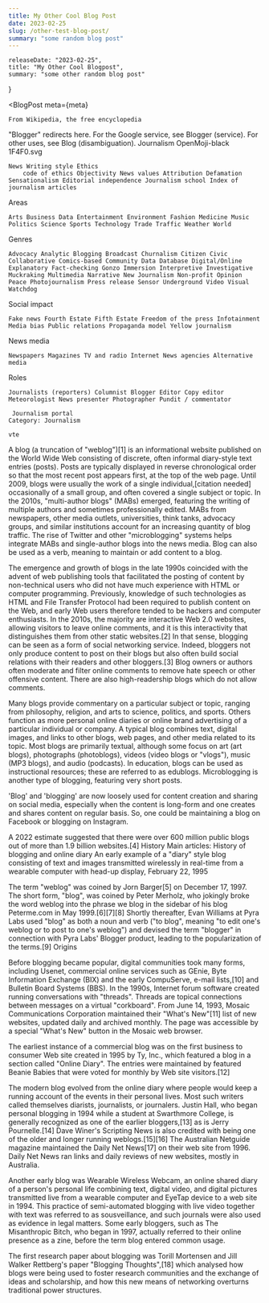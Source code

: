```yaml
---
title: My Other Cool Blog Post
date: 2023-02-25
slug: /other-test-blog-post/
summary: "some random blog post"
---
```



    releaseDate: "2023-02-25",
    title: "My Other Cool Blogpost",
    summary: "some other random blog post"
}

<BlogPost 
    meta={meta}
>

    From Wikipedia, the free encyclopedia
"Blogger" redirects here. For the Google service, see Blogger (service). For other uses, see Blog (disambiguation).
Journalism
OpenMoji-black 1F4F0.svg

    News Writing style Ethics
        code of ethics Objectivity News values Attribution Defamation Sensationalism Editorial independence Journalism school Index of journalism articles

Areas

    Arts Business Data Entertainment Environment Fashion Medicine Music Politics Science Sports Technology Trade Traffic Weather World

Genres

    Advocacy Analytic Blogging Broadcast Churnalism Citizen Civic Collaborative Comics-based Community Data Database Digital/Online Explanatory Fact-checking Gonzo Immersion Interpretive Investigative Muckraking Multimedia Narrative New Journalism Non-profit Opinion Peace Photojournalism Press release Sensor Underground Video Visual Watchdog

Social impact

    Fake news Fourth Estate Fifth Estate Freedom of the press Infotainment Media bias Public relations Propaganda model Yellow journalism

News media

    Newspapers Magazines TV and radio Internet News agencies Alternative media

Roles

    Journalists (reporters) Columnist Blogger Editor Copy editor Meteorologist News presenter Photographer Pundit / commentator

     Journalism portal
    Category: Journalism

    vte

A blog (a truncation of "weblog")[1] is an informational website published on the World Wide Web consisting of discrete, often informal diary-style text entries (posts). Posts are typically displayed in reverse chronological order so that the most recent post appears first, at the top of the web page. Until 2009, blogs were usually the work of a single individual,[citation needed] occasionally of a small group, and often covered a single subject or topic. In the 2010s, "multi-author blogs" (MABs) emerged, featuring the writing of multiple authors and sometimes professionally edited. MABs from newspapers, other media outlets, universities, think tanks, advocacy groups, and similar institutions account for an increasing quantity of blog traffic. The rise of Twitter and other "microblogging" systems helps integrate MABs and single-author blogs into the news media. Blog can also be used as a verb, meaning to maintain or add content to a blog.

The emergence and growth of blogs in the late 1990s coincided with the advent of web publishing tools that facilitated the posting of content by non-technical users who did not have much experience with HTML or computer programming. Previously, knowledge of such technologies as HTML and File Transfer Protocol had been required to publish content on the Web, and early Web users therefore tended to be hackers and computer enthusiasts. In the 2010s, the majority are interactive Web 2.0 websites, allowing visitors to leave online comments, and it is this interactivity that distinguishes them from other static websites.[2] In that sense, blogging can be seen as a form of social networking service. Indeed, bloggers not only produce content to post on their blogs but also often build social relations with their readers and other bloggers.[3] Blog owners or authors often moderate and filter online comments to remove hate speech or other offensive content. There are also high-readership blogs which do not allow comments.

Many blogs provide commentary on a particular subject or topic, ranging from philosophy, religion, and arts to science, politics, and sports. Others function as more personal online diaries or online brand advertising of a particular individual or company. A typical blog combines text, digital images, and links to other blogs, web pages, and other media related to its topic. Most blogs are primarily textual, although some focus on art (art blogs), photographs (photoblogs), videos (video blogs or "vlogs"), music (MP3 blogs), and audio (podcasts). In education, blogs can be used as instructional resources; these are referred to as edublogs. Microblogging is another type of blogging, featuring very short posts.

'Blog' and 'blogging' are now loosely used for content creation and sharing on social media, especially when the content is long-form and one creates and shares content on regular basis. So, one could be maintaining a blog on Facebook or blogging on Instagram.

A 2022 estimate suggested that there were over 600 million public blogs out of more than 1.9 billion websites.[4]
History
Main articles: History of blogging and online diary
An early example of a "diary" style blog consisting of text and images transmitted wirelessly in real-time from a wearable computer with head-up display, February 22, 1995

The term "weblog" was coined by Jorn Barger[5] on December 17, 1997. The short form, "blog", was coined by Peter Merholz, who jokingly broke the word weblog into the phrase we blog in the sidebar of his blog Peterme.com in May 1999.[6][7][8] Shortly thereafter, Evan Williams at Pyra Labs used "blog" as both a noun and verb ("to blog", meaning "to edit one's weblog or to post to one's weblog") and devised the term "blogger" in connection with Pyra Labs' Blogger product, leading to the popularization of the terms.[9]
Origins

Before blogging became popular, digital communities took many forms, including Usenet, commercial online services such as GEnie, Byte Information Exchange (BIX) and the early CompuServe, e-mail lists,[10] and Bulletin Board Systems (BBS). In the 1990s, Internet forum software created running conversations with "threads". Threads are topical connections between messages on a virtual "corkboard". From June 14, 1993, Mosaic Communications Corporation maintained their "What's New"[11] list of new websites, updated daily and archived monthly. The page was accessible by a special "What's New" button in the Mosaic web browser.

The earliest instance of a commercial blog was on the first business to consumer Web site created in 1995 by Ty, Inc., which featured a blog in a section called "Online Diary". The entries were maintained by featured Beanie Babies that were voted for monthly by Web site visitors.[12]

The modern blog evolved from the online diary where people would keep a running account of the events in their personal lives. Most such writers called themselves diarists, journalists, or journalers. Justin Hall, who began personal blogging in 1994 while a student at Swarthmore College, is generally recognized as one of the earlier bloggers,[13] as is Jerry Pournelle.[14] Dave Winer's Scripting News is also credited with being one of the older and longer running weblogs.[15][16] The Australian Netguide magazine maintained the Daily Net News[17] on their web site from 1996. Daily Net News ran links and daily reviews of new websites, mostly in Australia.

Another early blog was Wearable Wireless Webcam, an online shared diary of a person's personal life combining text, digital video, and digital pictures transmitted live from a wearable computer and EyeTap device to a web site in 1994. This practice of semi-automated blogging with live video together with text was referred to as sousveillance, and such journals were also used as evidence in legal matters. Some early bloggers, such as The Misanthropic Bitch, who began in 1997, actually referred to their online presence as a zine, before the term blog entered common usage.

The first research paper about blogging was Torill Mortensen and Jill Walker Rettberg's paper "Blogging Thoughts",[18] which analysed how blogs were being used to foster research communities and the exchange of ideas and scholarship, and how this new means of networking overturns traditional power structures. 

</BlogPost>

